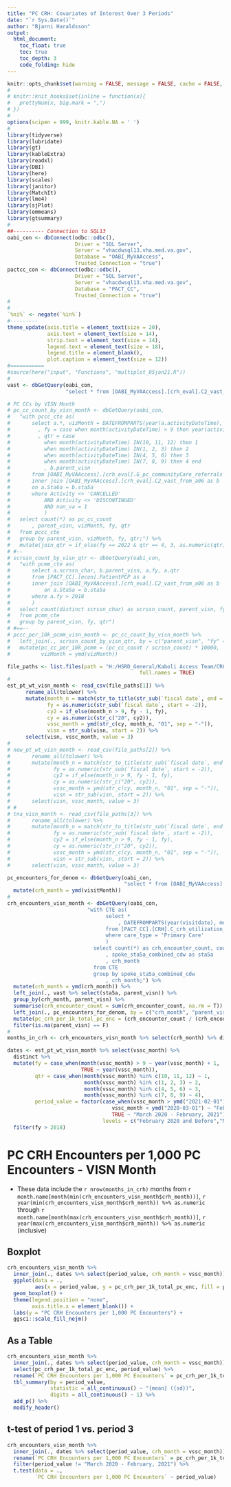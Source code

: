 ```yaml
---
title: "PC CRH: Covariates of Interest Over 3 Periods"
date: "`r Sys.Date()`"
author: "Bjarni Haraldsson"
output: 
  html_document:
    toc_float: true
    toc: true
    toc_depth: 3
    code_folding: hide
---
```


```r
knitr::opts_chunk$set(warning = FALSE, message = FALSE, cache = FALSE, fig.width = 10, fig.height = 10)
#
# knitr::knit_hooks$set(inline = function(x){
#   prettyNum(x, big.mark = ",")
# })
#
options(scipen = 999, knitr.kable.NA = ' ')
#
library(tidyverse)
library(lubridate)
library(gt)
library(kableExtra)
library(readxl)
library(DBI)
library(here)
library(scales)
library(janitor)
library(MatchIt)
library(lme4)
library(sjPlot)
library(emmeans)
library(gtsummary)
#
##---------- Connection to SQL13
oabi_con <- dbConnect(odbc::odbc(),
                      Driver = "SQL Server",
                      Server = "vhacdwsql13.vha.med.va.gov",
                      Database = "OABI_MyVAAccess",
                      Trusted_Connection = "true")
pactcc_con <- dbConnect(odbc::odbc(),
                      Driver = "SQL Server",
                      Server = "vhacdwsql13.vha.med.va.gov",
                      Database = "PACT_CC",
                      Trusted_Connection = "true")
#
#
`%ni%` <- negate(`%in%`)
#---------
theme_update(axis.title = element_text(size = 20),
             axis.text = element_text(size = 14),
             strip.text = element_text(size = 14),
             legend.text = element_text(size = 18),
             legend.title = element_blank(),
             plot.caption = element_text(size = 12))
#===========
#source(here("input", "Functions", "multiplot_05jan21.R"))
#
vast <- dbGetQuery(oabi_con,
                   "select * from [OABI_MyVAAccess].[crh_eval].C2_vast_from_a06")
```



```r
# PC CCs by VISN Month
# pc_cc_count_by_visn_month <- dbGetQuery(oabi_con,
#   "with pccc_cte as(
#   	select a.*, vizMonth = DATEFROMPARTS(year(a.activityDateTime), month(a.activityDateTime), '01')
#   	  , fy = case when month(activityDateTime) > 9 then year(activityDateTime) + 1 else year(activityDateTime) end
#   	  , qtr = case
#   	    when month(activityDateTime) IN(10, 11, 12) then 1
#   	    when month(activityDateTime) IN(1, 2, 3) then 2
#   	    when month(activityDateTime) IN(4, 5, 6) then 3
#   	    when month(activityDateTime) IN(7, 8, 9) then 4 end
#   		, b.parent_visn
#   	from [OABI_MyVAAccess].[crh_eval].G_pc_communityCare_referrals as a
#   	inner join [OABI_MyVAAccess].[crh_eval].C2_vast_from_a06 as b
#   	on a.Sta6a = b.sta5a
#   	where Activity <> 'CANCELLED'
#   		AND Activity <> 'DISCONTINUED'
#   		AND non_va = 1
#   		)
#   select count(*) as pc_cc_count
#   	, parent_visn, vizMonth, fy, qtr
#   from pccc_cte
#   group by parent_visn, vizMonth, fy, qtr;") %>%
#   mutate(join_qtr = if_else(fy == 2022 & qtr == 4, 3, as.numeric(qtr)))# as of now PCMM not updated through Q4, FY22
# #--
# scrssn_count_by_visn_qtr <- dbGetQuery(oabi_con,
#   "with pcmm_cte as(
#   	select a.scrssn_char, b.parent_visn, a.fy, a.qtr
#   	from [PACT_CC].[econ].PatientPCP as a
#   	inner join [OABI_MyVAAccess].[crh_eval].C2_vast_from_a06 as b
#   		on a.Sta5a = b.sta5a
#   	where a.fy > 2018
#   	)
#   select count(distinct scrssn_char) as scrssn_count, parent_visn, fy, qtr
#   from pcmm_cte
#   group by parent_visn, fy, qtr")
# #==--
# pccc_per_10k_pcmm_visn_month <- pc_cc_count_by_visn_month %>%
#   left_join(., scrssn_count_by_visn_qtr, by = c("parent_visn", "fy" = "fy", "join_qtr" = "qtr")) %>%
#   mutate(pc_cc_per_10k_pcmm = (pc_cc_count / scrssn_count) * 10000,
#          vizMonth = ymd(vizMonth))
```

```r
file_paths <- list.files(path = "H:/HSRD_General/Kaboli Access Team/CRH Evaluation/Bjarni/CRH_r_project/Input/Analytic df/E2_vssc_cube_access_metrics", pattern = "visn",
                                           full.names = TRUE)
#
est_pt_wt_visn_month <- read_csv(file_paths[1]) %>%
      rename_all(tolower) %>%
      mutate(month_n = match(str_to_title(str_sub(`fiscal date`, end = 3)), month.abb),
             fy = as.numeric(str_sub(`fiscal date`, start = -2)),
             cy2 = if_else(month_n > 9, fy - 1, fy),
             cy = as.numeric(str_c("20", cy2)),
             vssc_month = ymd(str_c(cy, month_n, "01", sep = "-")),
             visn = str_sub(visn, start = 2)) %>%
      select(visn, vssc_month, value = 3)
#
# new_pt_wt_visn_month <- read_csv(file_paths[2]) %>%
#       rename_all(tolower) %>%
#       mutate(month_n = match(str_to_title(str_sub(`fiscal date`, end = 3)), month.abb),
#              fy = as.numeric(str_sub(`fiscal date`, start = -2)),
#              cy2 = if_else(month_n > 9, fy - 1, fy),
#              cy = as.numeric(str_c("20", cy2)),
#              vssc_month = ymd(str_c(cy, month_n, "01", sep = "-")),
#              visn = str_sub(visn, start = 2)) %>%
#       select(visn, vssc_month, value = 3)
# #
# tna_visn_month <- read_csv(file_paths[3]) %>%
#       rename_all(tolower) %>%
#       mutate(month_n = match(str_to_title(str_sub(`fiscal date`, end = 3)), month.abb),
#              fy = as.numeric(str_sub(`fiscal date`, start = -2)),
#              cy2 = if_else(month_n > 9, fy - 1, fy),
#              cy = as.numeric(str_c("20", cy2)),
#              vssc_month = ymd(str_c(cy, month_n, "01", sep = "-")),
#              visn = str_sub(visn, start = 2)) %>%
#       select(visn, vssc_month, value = 3)
```

```r
pc_encounters_for_denom <- dbGetQuery(oabi_con,
                                      "select * from [OABI_MyVAAccess].[crh_eval].A2_pc_enc_scrssn_count_visn") %>%
  mutate(crh_month = ymd(visitMonth))
#
crh_encounters_visn_month <- dbGetQuery(oabi_con,
                          "with CTE as(
                            	select *
                            		, DATEFROMPARTS(year(visitdate), month(visitdate), '01') as crh_month
                            	from [PACT_CC].[CRH].C_crh_utilization_final
                            	where care_type = 'Primary Care'
                            	)
                            select count(*) as crh_encounter_count, count(distinct scrssn) as crh_scrssn_count
                            	, spoke_sta5a_combined_cdw as sta5a
                            	, crh_month
                            from CTE
                            group by spoke_sta5a_combined_cdw
                            	, crh_month;") %>%
  mutate(crh_month = ymd(crh_month)) %>%
  left_join(., vast %>% select(sta5a, parent_visn)) %>%
  group_by(crh_month, parent_visn) %>%
  summarise(crh_encounter_count = sum(crh_encounter_count, na.rm = T)) %>%
  left_join(., pc_encounters_for_denom, by = c("crh_month", "parent_visn")) %>%
  mutate(pc_crh_per_1k_total_pc_enc = (crh_encounter_count / (crh_encounter_count + pc_encounter_total) * 1000)) %>%
  filter(is.na(parent_visn) == F)
#
months_in_crh <- crh_encounters_visn_month %>% select(crh_month) %>% distinct
```

```r
dates <- est_pt_wt_visn_month %>% select(vssc_month) %>%
  distinct %>%
  mutate(fy = case_when(month(vssc_month) > 9 ~ year(vssc_month) + 1,
                        TRUE ~ year(vssc_month)),
         qtr = case_when(month(vssc_month) %in% c(10, 11, 12) ~ 1,
                         month(vssc_month) %in% c(1, 2, 3) ~ 2,
                         month(vssc_month) %in% c(4, 5, 6) ~ 3,
                         month(vssc_month) %in% c(7, 8, 9) ~ 4),
         period_value = factor(case_when(vssc_month > ymd("2021-02-01") ~ "March 2021 and Later",
                                  vssc_month < ymd("2020-03-01") ~ "February 2020 and Before",
                                  TRUE ~ "March 2020 - February, 2021"), ordered = TRUE,
                               levels = c("February 2020 and Before","March 2020 - February, 2021", "March 2021 and Later"))) %>% 
  filter(fy > 2018)

```


# PC CRH Encounters per 1,000 PC Encounters - VISN Month   

* These data include the `r nrow(months_in_crh)` months from `r month.name[month(min(crh_encounters_visn_month$crh_month))]`, `r year(min(crh_encounters_visn_month$crh_month)) %>% as.numeric` through `r month.name[month(max(crh_encounters_visn_month$crh_month))]`, `r year(max(crh_encounters_visn_month$crh_month)) %>% as.numeric` (inclusive)

## Boxplot  
```r
crh_encounters_visn_month %>%
  inner_join(., dates %>% select(period_value, crh_month = vssc_month)) %>%
  ggplot(data = .,
         aes(x = period_value, y = pc_crh_per_1k_total_pc_enc, fill = period_value)) +
  geom_boxplot() +
  theme(legend.position = "none",
        axis.title.x = element_blank()) +
  labs(y = "PC CRH Encounters per 1,000 PC Encounters") +
  ggsci::scale_fill_nejm()
```

## As a Table  
```r
crh_encounters_visn_month %>%
  inner_join(., dates %>% select(period_value, crh_month = vssc_month)) %>% ungroup %>%
  select(pc_crh_per_1k_total_pc_enc, period_value) %>%
  rename(`PC CRH Encounters per 1,000 PC Encounters` = pc_crh_per_1k_total_pc_enc) %>%
  tbl_summary(by = period_value,
              statistic = all_continuous() ~ "{mean} ({sd})",
              digits = all_continuous() ~ 1) %>%
  add_p() %>%
  modify_header()
```

## t-test of period 1 vs. period 3  
```r
crh_encounters_visn_month %>%
  inner_join(., dates %>% select(period_value, crh_month = vssc_month)) %>% ungroup %>%
  rename(`PC CRH Encounters per 1,000 PC Encounters` = pc_crh_per_1k_total_pc_enc) %>%
  filter(period_value != "March 2020 - February, 2021") %>%
  t.test(data = .,
         `PC CRH Encounters per 1,000 PC Encounters` ~ period_value)
```